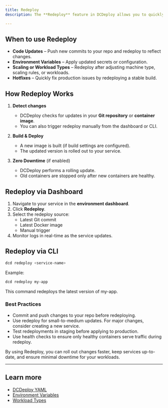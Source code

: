 ```yaml
---
title: Redeploy
description: The **Redeploy** feature in DCDeploy allows you to quickly apply changes to an existing service without creating a new one. This is useful when you’ve updated your code, modified environment variables, or adjusted configuration and want to roll out the changes seamlessly.

---
```


## When to use Redeploy

- **Code Updates** – Push new commits to your repo and redeploy to reflect changes.  
- **Environment Variables** – Apply updated secrets or configuration.  
- **Scaling or Workload Types** – Redeploy after adjusting machine type, scaling rules, or workloads.  
- **Hotfixes** – Quickly fix production issues by redeploying a stable build.  


## How Redeploy Works

1. **Detect changes**  
   - DCDeploy checks for updates in your **Git repository** or **container image**.  
   - You can also trigger redeploy manually from the dashboard or CLI.  

2. **Build & Deploy**  
   - A new image is built (if build settings are configured).  
   - The updated version is rolled out to your service.  

3. **Zero Downtime** (if enabled)  
   - DCDeploy performs a rolling update.  
   - Old containers are stopped only after new containers are healthy.  

## Redeploy via Dashboard

1. Navigate to your service in the **environment dashboard**.  
2. Click **Redeploy**.  
3. Select the redeploy source:
   - Latest Git commit  
   - Latest Docker image  
   - Manual trigger  
4. Monitor logs in real-time as the service updates.  


## Redeploy via CLI

```bash
dcd redeploy <service-name>
```
Example:

```bash
dcd redeploy my-app
```
This command redeploys the latest version of my-app.

### Best Practices
- Commit and push changes to your repo before redeploying.
- Use redeploy for small-to-medium updates. For major changes, consider creating a new service.
- Test redeployments in staging before applying to production.
- Use health checks to ensure only healthy containers serve traffic during redeploy.

By using Redeploy, you can roll out changes faster, keep services up-to-date, and ensure minimal downtime for your workloads.

--- 

## Learn more
- [DCDeploy YAML](./DCDeploy-yml)  
- [Environment Variables](./environment-variables)  
- [Workload Types](./workload-types) 